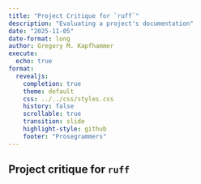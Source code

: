 ```yaml
---
title: "Project Critique for `ruff`"
description: "Evaluating a project's documentation"
date: "2025-11-05"
date-format: long
author: Gregory M. Kapfhammer
execute:
  echo: true
format:
  revealjs:
    completion: true
    theme: default
    css: ../../css/styles.css
    history: false
    scrollable: true
    transition: slide
    highlight-style: github
    footer: "Prosegrammers"
---
```


## Project critique for `ruff`
